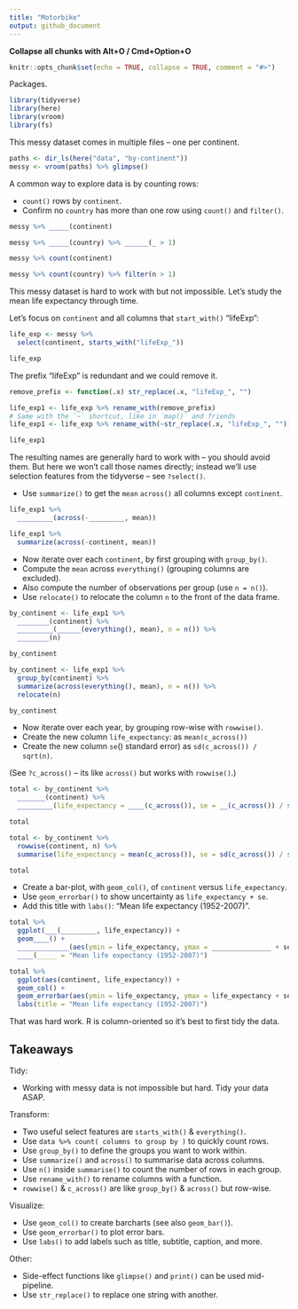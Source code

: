 ```yaml
---
title: "Motorbike"
output: github_document
---
```


**Collapse all chunks with Alt+O / Cmd+Option+O**



```r
knitr::opts_chunk$set(echo = TRUE, collapse = TRUE, comment = "#>")
```

Packages.

```r
library(tidyverse)
library(here)
library(vroom)
library(fs)
```



This messy dataset comes in multiple files -- one per continent.

```r
paths <- dir_ls(here("data", "by-continent"))
messy <- vroom(paths) %>% glimpse()
```



A common way to explore data is by counting rows:

* `count()` rows by `continent`.
* Confirm no `country` has more than one row using `count()` and `filter()`.

```r
messy %>% _____(continent)

messy %>% _____(country) %>% ______(_ > 1)
```

```r
messy %>% count(continent)

messy %>% count(country) %>% filter(n > 1)
```



This messy dataset is hard to work with but not impossible. Let's study the mean life expectancy through time.

Let's focus on `continent` and all columns that `start_with()` "lifeExp":

```r
life_exp <- messy %>% 
  select(continent, starts_with("lifeExp_"))

life_exp
```

The prefix "lifeExp" is redundant and we could remove it.

```r
remove_prefix <- function(.x) str_replace(.x, "lifeExp_", "")

life_exp1 <- life_exp %>% rename_with(remove_prefix)
# Same with the `~` shortcut, like in `map()` and friends
life_exp1 <- life_exp %>% rename_with(~str_replace(.x, "lifeExp_", ""))

life_exp1
```

The resulting names are generally hard to work with -- you should avoid them. But here we won't call those names directly; instead we'll use selection features from the tidyverse -- see `?select()`.



* Use `summarize()` to get the `mean` `across()` all columns except `continent`.

```r
life_exp1 %>% 
  _________(across(-_________, mean))
```

```r
life_exp1 %>% 
  summarize(across(-continent, mean))
```



* Now iterate over each `continent`, by first grouping with `group_by()`.
* Compute the `mean` across `everything()` (grouping columns are excluded).
* Also compute the number of observations per group (use `n = n()`).
* Use `relocate()` to relocate the column `n` to the front of the data frame.

```r
by_continent <- life_exp1 %>% 
  ________(continent) %>% 
  _________(______(everything(), mean), n = n()) %>% 
  ________(n)

by_continent
```

```r
by_continent <- life_exp1 %>% 
  group_by(continent) %>% 
  summarize(across(everything(), mean), n = n()) %>% 
  relocate(n)

by_continent
```



* Now iterate over each year, by grouping row-wise with `rowwise()`.
* Create the new column `life_expectancy`: as `mean(c_across())`
* Create the new column `se`() standard error) as `sd(c_across()) / sqrt(n)`.

(See `?c_across()` -- its like `across()` but works with `rowwise()`.)

```r
total <- by_continent %>% 
  _______(continent) %>% 
  _________(life_expectancy = ____(c_across()), se = __(c_across()) / sqrt(_))

total
```

```r
total <- by_continent %>% 
  rowwise(continent, n) %>% 
  summarise(life_expectancy = mean(c_across()), se = sd(c_across()) / sqrt(n))

total
```



* Create a bar-plot, with `geom_col()`, of `continent` versus `life_expectancy`.
* Use `geom_errorbar()` to show uncertainty as `life_expectancy + se`.
* Add this title with `labs()`: "Mean life expectancy (1952-2007)".

```r
total %>% 
  ggplot(___(_________, life_expectancy)) +
  geom____() +
  _____________(aes(ymin = life_expectancy, ymax = _______________ + se)) +
  ____(_____ = "Mean life expectancy (1952-2007)")
```

```r
total %>% 
  ggplot(aes(continent, life_expectancy)) +
  geom_col() +
  geom_errorbar(aes(ymin = life_expectancy, ymax = life_expectancy + se)) +
  labs(title = "Mean life expectancy (1952-2007)")
```

That was hard work. R is column-oriented so it's best to first tidy the data.



## Takeaways

Tidy: 

* Working with messy data is not impossible but hard. Tidy your data ASAP.

Transform:

* Two useful select features are `starts_with()` & `everything()`.
* Use `data %>% count( columns to group by )` to quickly count rows.
* Use `group_by()` to define the groups you want to work within.
* Use `summarize()` and `across()` to summarise data across columns.
* Use `n()` inside `summarise()` to count the number of rows in each group.
* Use `rename_with()` to rename columns with a function.
* `rowwise()` & `c_across()` are like `group_by()` & `across()` but row-wise.

Visualize:

* Use `geom_col()` to create barcharts (see also `geom_bar()`).
* Use `geom_errorbar()` to plot error bars.
* Use `labs()` to add labels such as title, subtitle, caption, and more.

Other:

* Side-effect functions like `glimpse()` and `print()` can be used mid-pipeline.
* Use `str_replace()` to replace one string with another.
